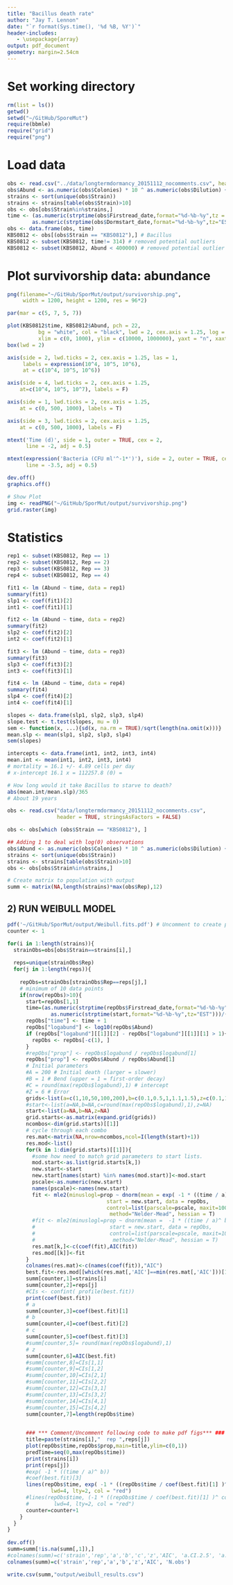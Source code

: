 ```yaml
---
title: "Bacillus death rate"
author: "Jay T. Lennon"
date: "`r format(Sys.time(), '%d %B, %Y')`"
header-includes:
   - \usepackage{array}
output: pdf_document
geometry: margin=2.54cm
---
```


# Set working directory
```r
rm(list = ls())
getwd() 
setwd("~/GitHub/SporeMut")
require(bbmle)
require("grid")
require("png")
```

# Load data
```r
obs <- read.csv("../data/longtermdormancy_20151112_nocomments.csv", header = TRUE, stringsAsFactors = FALSE)
obs$Abund <- as.numeric(obs$Colonies) * 10 ^ as.numeric(obs$Dilution) + 1
strains <- sort(unique(obs$Strain))
strains <- strains[table(obs$Strain)>10]
obs <- obs[obs$Strain%in%strains,]
time <- (as.numeric(strptime(obs$Firstread_date,format="%d-%b-%y",tz = "EST")) - 
        as.numeric(strptime(obs$Dormstart_date,format="%d-%b-%y",tz="EST")))/(3600*24)
obs <- data.frame(obs, time)
KBS0812 <- obs[(obs$Strain == "KBS0812"),] # Bacillus
KBS0812 <- subset(KBS0812, time!= 314) # removed potential outliers
KBS0812 <- subset(KBS0812, Abund < 400000) # removed potential outlier
```

# Plot survivorship data: abundance
```r
png(filename="~/GitHub/SporMut/output/survivorship.png",
     width = 1200, height = 1200, res = 96*2)

par(mar = c(5, 7, 5, 7))

plot(KBS0812$time, KBS0812$Abund, pch = 22, 
          bg = "white", col = "black", lwd = 2, cex.axis = 1.25, log = "y", xlab = NA, ylab = NA,
          xlim = c(0, 1000), ylim = c(10000, 1000000), yaxt = "n", xaxt = "n")
box(lwd = 2)

axis(side = 2, lwd.ticks = 2, cex.axis = 1.25, las = 1,
     labels = expression(10^4, 10^5, 10^6),
     at = c(10^4, 10^5, 10^6))

axis(side = 4, lwd.ticks = 2, cex.axis = 1.25,
    at=c(10^4, 10^5, 10^7), labels = F)

axis(side = 1, lwd.ticks = 2, cex.axis = 1.25,
    at = c(0, 500, 1000), labels = T)

axis(side = 3, lwd.ticks = 2, cex.axis = 1.25,
    at = c(0, 500, 1000), labels = F)

mtext('Time (d)', side = 1, outer = TRUE, cex = 2, 
      line = -2, adj = 0.5)

mtext(expression('Bacteria (CFU ml'^-1*')'), side = 2, outer = TRUE, cex = 2, 
      line = -3.5, adj = 0.5)

dev.off()
graphics.off()

# Show Plot
img <- readPNG("~/GitHub/SporMut/output/survivorship.png")
grid.raster(img)
```

# Statistics
```r
rep1 <- subset(KBS0812, Rep == 1)
rep2 <- subset(KBS0812, Rep == 2)
rep3 <- subset(KBS0812, Rep == 3)
rep4 <- subset(KBS0812, Rep == 4)

fit1 <- lm (Abund ~ time, data = rep1)
summary(fit1)
slp1 <- coef(fit1)[2]
int1 <- coef(fit1)[1]

fit2 <- lm (Abund ~ time, data = rep2)
summary(fit2)
slp2 <- coef(fit2)[2]
int2 <- coef(fit2)[1]

fit3 <- lm (Abund ~ time, data = rep3)
summary(fit3)
slp3 <- coef(fit3)[2]
int3 <- coef(fit3)[1]

fit4 <- lm (Abund ~ time, data = rep4)
summary(fit4)
slp4 <- coef(fit4)[2]
int4 <- coef(fit4)[1]

slopes <- data.frame(slp1, slp2, slp3, slp4)
slope.test <- t.test(slopes, mu = 0)
sem <- function(x, ...){sd(x, na.rm = TRUE)/sqrt(length(na.omit(x)))}
mean.slp <- mean(slp1, slp2, slp3, slp4)
sem(slopes)

intercepts <- data.frame(int1, int2, int3, int4)
mean.int <- mean(int1, int2, int3, int4)
# mortality = 16.1 +/- 4.89 cells per day
# x-intercept 16.1 x = 112257.8 (0) = 

# How long would it take Bacillus to starve to death?
abs(mean.int/mean.slp)/365
# About 19 years
```

```r

obs <- read.csv("data/longtermdormancy_20151112_nocomments.csv", 
                header = TRUE, stringsAsFactors = FALSE)

obs <- obs[which (obs$Strain == "KBS0812"), ]

## Adding 1 to deal with log(0) observations
obs$Abund <- as.numeric(obs$Colonies) * 10 ^ as.numeric(obs$Dilution) + 1
strains <- sort(unique(obs$Strain))
strains <- strains[table(obs$Strain)>10]
obs <- obs[obs$Strain%in%strains,]

# Create matrix to population with output
summ <- matrix(NA,length(strains)*max(obs$Rep),12)
```

## 2) RUN WEIBULL MODEL
```r
pdf('~/GitHub/SporMut/output/Weibull.fits.pdf') # Uncomment to create pdf that will plot data and fits
counter <- 1

for(i in 1:length(strains)){
  strainObs=obs[obs$Strain==strains[i],]
  
  reps=unique(strainObs$Rep)
  for(j in 1:length(reps)){
    
    repObs=strainObs[strainObs$Rep==reps[j],]
    # minimum of 10 data points
    if(nrow(repObs)>10){
      start=repObs[1,1]
      time=(as.numeric(strptime(repObs$Firstread_date,format="%d-%b-%y",tz="EST"))-
              as.numeric(strptime(start,format="%d-%b-%y",tz="EST")))/(3600*24)
      repObs["time"] <- time + 1
      repObs["logabund"] <- log10(repObs$Abund)
      if (repObs["logabund"][[1]][2] - repObs["logabund"][[1]][1] > 1){
        repObs <- repObs[-c(1), ]
      }
      #repObs["prop"] <- repObs$logabund / repObs$logabund[1]
      repObs["prop"] <- repObs$Abund / repObs$Abund[1]
      # Initial parameters
      #A = 200 # Initial death (larger = slower) 
      #B = 1 # Bend (upper = 1 = first-order decay)
      #C = round(max(repObs$logabund),1) # intercept
      #Z = 6 # Error
      grids<-list(a=c(1,10,50,100,200),b=c(0.1,0.5,1,1.1,1.5),z=c(0.1,1,10))
      #start<-list(a=NA,b=NA,c=round(max(repObs$logabund),1),z=NA)
      start<-list(a=NA,b=NA,z=NA)
      grid.starts<-as.matrix(expand.grid(grids))
      ncombos<-dim(grid.starts)[[1]]
      # cycle through each combo
      res.mat<-matrix(NA,nrow=ncombos,ncol=I(length(start)+1))
      res.mod<-list()
      for(k in 1:dim(grid.starts)[[1]]){
        #some how need to match grid parameters to start lists.
        mod.start<-as.list(grid.starts[k,])	
        new.start<-start
        new.start[names(start) %in% names(mod.start)]<-mod.start
        pscale<-as.numeric(new.start)
        names(pscale)<-names(new.start)
        fit <- mle2(minuslogl=prop ~ dnorm(mean = exp( -1 * ((time / a)^ b)), sd = z), 
                                start = new.start, data = repObs, 
                                control=list(parscale=pscale, maxit=1000), 
                                 method="Nelder-Mead", hessian = T)
        #fit <- mle2(minuslogl=prop ~ dnorm(mean =  -1 * ((time / a)^ b), sd = z), 
        #                        start = new.start, data = repObs, 
        #                        control=list(parscale=pscale, maxit=1000), 
        #                         method="Nelder-Mead", hessian = T)
        res.mat[k,]<-c(coef(fit),AIC(fit))		
        res.mod[[k]]<-fit
      }
      colnames(res.mat)<-c(names(coef(fit)),"AIC")
      best.fit<-res.mod[[which(res.mat[,'AIC']==min(res.mat[,'AIC']))[1]]]
      summ[counter,1]=strains[i]
      summ[counter,2]=reps[j]
      #CIs <- confint( profile(best.fit))
      print(coef(best.fit))
      # a
      summ[counter,3]=coef(best.fit)[1]
      # b
      summ[counter,4]=coef(best.fit)[2]
      # c
      summ[counter,5]=coef(best.fit)[3]
      #summ[counter,5]= round(max(repObs$logabund),1)
      # z
      summ[counter,6]=AIC(best.fit)
      #summ[counter,8]=CIs[1,1]
      #summ[counter,9]=CIs[1,2]
      #summ[counter,10]=CIs[2,1]
      #summ[counter,11]=CIs[2,2]
      #summ[counter,12]=CIs[3,1]
      #summ[counter,13]=CIs[3,2]
      #summ[counter,14]=CIs[4,1]
      #summ[counter,15]=CIs[4,2]
      summ[counter,7]=length(repObs$time)
      

      ### *** Comment/Uncomment following code to make pdf figs*** ###
      title=paste(strains[i],"  rep ",reps[j])
      plot(repObs$time,repObs$prop,main=title,ylim=c(0,1))
      predTime=seq(0,max(repObs$time))
      print(strains[i])
      print(reps[j])
      #exp( -1 * ((time / a)^ b))
      #coef(best.fit)[3] 
      lines(repObs$time, exp( -1 * ((repObs$time / coef(best.fit)[1] )^ coef(best.fit)[2])), 
              lwd=4, lty=2, col = "red")
      #lines(repObs$time, (-1 * ((repObs$time / coef(best.fit)[1] )^ coef(best.fit)[2])), 
      #        lwd=4, lty=2, col = "red")
      counter=counter+1
    }
  }
}
  
dev.off() 
summ=summ[!is.na(summ[,1]),]
#colnames(summ)=c('strain','rep','a','b','c','z','AIC', 'a.CI.2.5', 'a.CI.97.5', 'b.CI.2.5', 'b.CI.97.5', 'c.CI.2.5', 'c.CI.97.5', 'z.CI.2.5', 'z.CI.97.5')
colnames(summ)=c('strain','rep','a','b','z','AIC', 'N.obs')

write.csv(summ,"output/weibull_results.csv")
```
